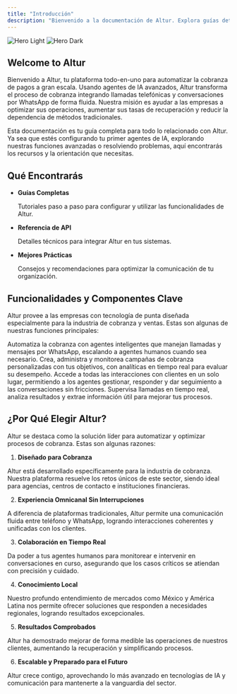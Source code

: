 ```yaml
---
title: "Introducción"
description: "Bienvenido a la documentación de Altur. Explora guías detalladas, referencias de API y más para ayudarte a maximizar el potencial de Altur."
---
```


<img
  className="block dark:hidden"
  src="/images/introduction/hero.png"
  alt="Hero Light"
/>
<img
  className="hidden dark:block"
  src="/images/introduction/hero.png"
  alt="Hero Dark"
/>

## Welcome to Altur

Bienvenido a Altur, tu plataforma todo-en-uno para automatizar la cobranza de pagos a gran escala. Usando agentes de IA avanzados, Altur transforma el proceso de cobranza integrando llamadas telefónicas y conversaciones por WhatsApp de forma fluida. Nuestra misión es ayudar a las empresas a optimizar sus operaciones, aumentar sus tasas de recuperación y reducir la dependencia de métodos tradicionales.

Esta documentación es tu guía completa para todo lo relacionado con Altur. Ya sea que estés configurando tu primer agentes de IA, explorando nuestras funciones avanzadas o resolviendo problemas, aquí encontrarás los recursos y la orientación que necesitas.

## Qué Encontrarás

- **Guías Completas**

  Tutoriales paso a paso para configurar y utilizar las funcionalidades de Altur.

- **Referencia de API**

  Detalles técnicos para integrar Altur en tus sistemas.

- **Mejores Prácticas**

  Consejos y recomendaciones para optimizar la comunicación de tu organización.

## Funcionalidades y Componentes Clave

Altur provee a las empresas con tecnología de punta diseñada especialmente para la industria de cobranza y ventas. Estas son algunas de nuestras funciones principales:

<CardGroup cols={2}>
  <Card title="Agentes de IA" icon="user-headset">
    Automatiza la cobranza con agentes inteligentes que manejan llamadas y
    mensajes por WhatsApp, escalando a agentes humanos cuando sea necesario.
  </Card>
  <Card title="Campañas de Difusión" icon="bullhorn">
    Crea, administra y monitorea campañas de cobranza personalizadas con tus
    objetivos, con analíticas en tiempo real para evaluar su desempeño.
  </Card>
  <Card title="Inbox Unificado" icon="inbox">
    Accede a todas las interacciones con clientes en un solo lugar, permitiendo
    a los agentes gestionar, responder y dar seguimiento a las conversaciones
    sin fricciones.
  </Card>
  <Card title="Monitoreo de Llamadas y Analítica" icon="chart-line-up">
    Supervisa llamadas en tiempo real, analiza resultados y extrae información
    útil para mejorar tus procesos.
  </Card>
</CardGroup>

## ¿Por Qué Elegir Altur?

Altur se destaca como la solución líder para automatizar y optimizar procesos de cobranza. Estas son algunas razones:

1. **Diseñado para Cobranza**

Altur está desarrollado específicamente para la industria de cobranza. Nuestra plataforma resuelve los retos únicos de este sector, siendo ideal para agencias, centros de contacto e instituciones financieras.

2. **Experiencia Omnicanal Sin Interrupciones**

A diferencia de plataformas tradicionales, Altur permite una comunicación fluida entre teléfono y WhatsApp, logrando interacciones coherentes y unificadas con los clientes.

3. **Colaboración en Tiempo Real**

Da poder a tus agentes humanos para monitorear e intervenir en conversaciones en curso, asegurando que los casos críticos se atiendan con precisión y cuidado.

4. **Conocimiento Local**

Nuestro profundo entendimiento de mercados como México y América Latina nos permite ofrecer soluciones que responden a necesidades regionales, logrando resultados excepcionales.

5. **Resultados Comprobados**

Altur ha demostrado mejorar de forma medible las operaciones de nuestros clientes, aumentando la recuperación y simplificando procesos.

6. **Escalable y Preparado para el Futuro**

Altur crece contigo, aprovechando lo más avanzado en tecnologías de IA y comunicación para mantenerte a la vanguardia del sector.
